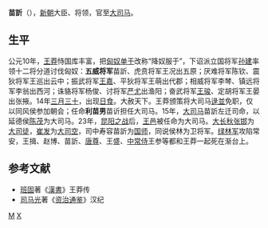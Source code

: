 '''苗訢'''（{{bd|？||23年|catIdx=M}}），[[新朝|新朝]]大臣、将领，官至[[大司马|大司马]]。
==生平==
公元10年，[[王莽|王莽]]恃国库丰富，把[[匈奴|匈奴]][[单于|单于]]改称“降奴服于”，下诏派立国将军[[孙建|孙建]]率领十二将分道讨伐匈奴：'''五威将军'''苗訢、虎贲将军王况出五原；厌难将军陈钦、震狄将军王巡出云中；振武将军[[王嘉|王嘉]]、平狄将军王萌出代郡；相威将军李棽、镇远将军李翁出西河；诛貉将军杨俊、讨将军[[严尤|严尤]]出渔阳；奋武将军[[王骏_(明义侯)|王骏]]、定胡将军王晏出张掖。14年[[三月三十|三月三十]]，出现[[日食|日食]]。大赦天下。王莽颁策将大司马[[逯並|逯並]]免职，仅以同风侯参加朝会；任命'''利苗男'''苗䜣担任大司马。15年，[[大司马|大司马]]苗訢左迁司命，以延德侯[[陈茂_(新朝)|陈茂]]为大司马。23年，[[昆阳之战|昆阳之战]]后，[[王邑|王邑]]被任命为大司马。[[大长秋|大长秋]][[张邯|张邯]]为[[大司徒|大司徒]]，[[崔发|崔发]]为[[大司空|大司空]]，司中寿容苗訢为[[国师|国师]]，同说侯林为卫将军。[[绿林军|绿林军]]攻陷常安，王揖、赵博、苗訢、[[唐尊|唐尊]]、王盛、[[中常侍|中常侍]]王参等都和王莽一起死在渐台上。

==参考文献==
* [[班固|班固]]著《[[漢書|漢書]]》王莽传
* [[司马光|司马光]]著《[[资治通鉴|资治通鉴]]》汉纪
[[分类:新朝官员|M]]
[[分类:苗姓|X]]
